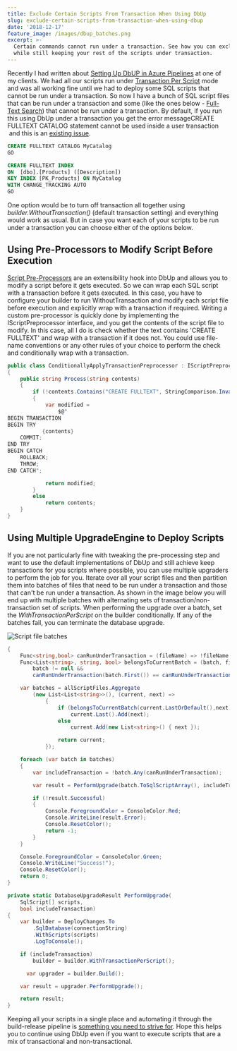 ```yaml
---
title: Exclude Certain Scripts From Transaction When Using DbUp
slug: exclude-certain-scripts-from-transaction-when-using-dbup
date: '2018-12-17'
feature_image: /images/dbup_batches.png
excerpt: >-
  Certain commands cannot run under a transaction. See how you can exclude them
  while still keeping your rest of the scripts under transaction.
---
```

Recently I had written about [Setting Up DbUP in Azure Pipelines](/blog/setting-up-dbup-in-azure-pipelines/) at one of my clients. We had all our scripts run under [Transaction Per Script](https://dbup.readthedocs.io/en/latest/more-info/transactions/) mode and was all working fine until we had to deploy some SQL scripts that cannot be run under a transaction. So now I have a bunch of SQL script files that can be run under a transaction and some (like the ones below - [Full-Text Search](https://azure.microsoft.com/en-au/blog/full-text-search-is-now-available-for-preview-in-azure-sql-database/)) that cannot be run under a transaction. By default, if you run this using DbUp under a transaction you get the error messageCREATE FULLTEXT CATALOG statement cannot be used inside a user transaction  and this is an [existing issue](https://github.com/DbUp/DbUp/issues/207).

```sql
CREATE FULLTEXT CATALOG MyCatalog
GO

CREATE FULLTEXT INDEX
ON  [dbo].[Products] ([Description])
KEY INDEX [PK_Products] ON MyCatalog
WITH CHANGE_TRACKING AUTO
GO

```

One option would be to turn off transaction all together using _builder.WithoutTransaction()_ (default transaction setting) and everything would work as usual. But in case you want each of your scripts to be run under a transaction you can choose either of the options below.

## Using Pre-Processors to Modify Script Before Execution

[Script Pre-Processors](https://dbup.readthedocs.io/en/latest/more-info/preprocessors/) are an extensibility hook into DbUp and allows you to modify a script before it gets executed. So we can wrap each SQL script with a transaction before it gets executed. In this case, you have to configure your builder to run WithoutTransaction and modify each script file before execution and explicitly wrap with a transaction if required. Writing a custom pre-processor is quickly done by implementing the IScriptPreprocessor interface, and you get the contents of the script file to modify. In this case, all I do is check whether the text contains 'CREATE FULLTEXT' and wrap with a transaction if it does not. You could use file-name conventions or any other rules of your choice to perform the check and conditionally wrap with a transaction.

```csharp
public class ConditionallyApplyTransactionPreprocessor : IScriptPreprocessor
{
    public string Process(string contents)
    {
        if (!contents.Contains("CREATE FULLTEXT", StringComparison.InvariantCultureIgnoreCase))
        {
            var modified =
                $@"
BEGIN TRANSACTION
BEGIN TRY
           {contents}
    COMMIT;
END TRY
BEGIN CATCH
    ROLLBACK;
    THROW;
END CATCH";

            return modified;
        }
        else
            return contents;
    }
}

```

## Using Multiple UpgradeEngine to Deploy Scripts

If you are not particularly fine with tweaking the pre-processing step and want to use the default implementations of DbUp and still achieve keep transactions for you scripts where possible, you can use multiple upgraders to perform the job for you. Iterate over all your script files and then partition them into batches of files that need to be run under a transaction and those that can't be run under a transaction. As shown in the image below you will end up with multiple batches with alternating sets of transaction/non-transaction set of scripts. When performing the upgrade over a batch, set the _WithTransactionPerScript_ on the builder conditionally. If any of the batches fail, you can terminate the database upgrade.

![Script file batches](/images/dbup_batches.png)
```csharp
{
    Func<string,bool> canRunUnderTransaction = (fileName) => !fileName.Contains("FullText");
    Func<List<string>, string, bool> belongsToCurrentBatch = (batch, file) =>
		batch != null &&
        canRunUnderTransaction(batch.First()) == canRunUnderTransaction(file);

    var batches = allScriptFiles.Aggregate
        (new List<List<string>>(), (current, next) =>
            {
                if (belongsToCurrentBatch(current.LastOrDefault(),next))
                    current.Last().Add(next);
                else
                    current.Add(new List<string>() { next });

                return current;
            });

    foreach (var batch in batches)
    {
        var includeTransaction = !batch.Any(canRunUnderTransaction);

        var result = PerformUpgrade(batch.ToSqlScriptArray(), includeTransaction);

        if (!result.Successful)
        {
            Console.ForegroundColor = ConsoleColor.Red;
            Console.WriteLine(result.Error);
            Console.ResetColor();
            return -1;
        }
    }

    Console.ForegroundColor = ConsoleColor.Green;
    Console.WriteLine("Success!");
    Console.ResetColor();
    return 0;
}

private static DatabaseUpgradeResult PerformUpgrade(
    SqlScript[] scripts,
    bool includeTransaction)
{
    var builder = DeployChanges.To
        .SqlDatabase(connectionString)
        .WithScripts(scripts)
        .LogToConsole();

    if (includeTransaction)
        builder = builder.WithTransactionPerScript();

      var upgrader = builder.Build();

    var result = upgrader.PerformUpgrade();

    return result;
}

```

Keeping all your scripts in a single place and automating it through the build-release pipeline is [something you need to strive for](/blog/working-effectively-under-constraints/). Hope this helps you to continue using DbUp even if you want to execute scripts that are a mix of transactional and non-transactional.
